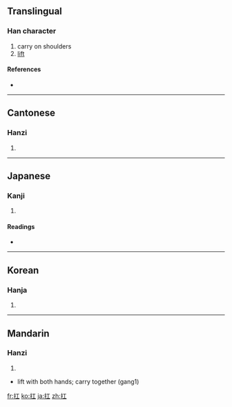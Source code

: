 {{also|摃}}
==Translingual==

===Han character===
{{Han char|rn=64|rad=手|as=03|sn=6|four=5101<sub>0</sub>|canj=手一 (QM)}}

# carry on shoulders
# [[lift]]

====References====
* {{Han ref|kx=0417.230|dkj=11798|dj=0764.150|hdz=31829.030|uh=625B|ud=25179|bh=A6AA|bd=42666}}

----

==Cantonese==

===Hanzi===
{{yue-hanzi|jyut=|y=gong1}}

# {{defn|Cantonese}}

----

==Japanese==

===Kanji===
{{ja-kanji|grade=|rs=手03}}

# {{defn|Japanese}}

====Readings====
* {{ja-readings|on=[[こう]] (kō)|kun=[[あげる]] (ageru), [[かつぐ]] (katsugu)}}

----

==Korean==

===Hanja===
{{ko-hanja|hangeul=강|eumhun=|rv=gang|mr=kang|y=kang}}

# {{defn|Korean}}

----

==Mandarin==

===Hanzi===
{{cmn-hanzi|pin=[[káng]] ([[kang2]])|wg=k'ang<sup>2</sup>; [[gang1]]}}

# {{defn|Mandarin}}

* lift with both hands; carry together (gang1)

[[fr:扛]]
[[ko:扛]]
[[ja:扛]]
[[zh:扛]]
